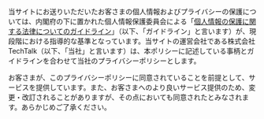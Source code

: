 当サイトにお送りいただいたお客さまの個人情報およびプライバシーの保護については、内閣府の下に置かれた個人情報保護委員会による「[個人情報の保護に関する法律についてのガイドライン](https://www.ppc.go.jp/personalinfo/legal/guidelines_tsusoku/)」（以下、「ガイドライン」と言います）が、現段階における指導的な基準となっています。当サイトの運営会社である株式会社 TechTalk（以下、「当社」と言います）は、本ポリシーに記述している事柄とガイドラインを合わせて当社のプライバシーポリシーとします。

お客さまが、このプライバシーポリシーに同意されていることを前提として、サービスを提供しています。また、お客さまへのより良いサービス提供のため、変更・改訂されることがありますが、その点においても同意されたとみなされます。あらかじめご了承ください。

